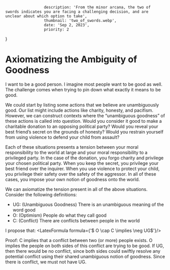                      description: 'From the minor arcana, the two of swords indicates you are facing a challenging decision, and are unclear about which option to take',
                     thumbnail: 'two_of_swords.webp',
                     date: 'Sep 2, 2023',
                     priority: 2
}


# Axiomatizing the Ambiguity of Goodness
I want to be a good person.
I imagine most people want to be good as well.
The challenge comes when trying to pin down what exactly it means to be good.

We could start by listing some actions that we believe are unambiguously good.
Our list might include actions like charity, honesty, and pacifism.
However, we can construct contexts where the “unambiguous goodness” of these actions is called into question.
Would you consider it good to make a charitable donation to an opposing political party? Would you reveal your best friend’s secret on the grounds of honesty? Would you restrain yourself from using violence to defend your child from assault?

Each of these situations presents a tension between your moral responsibility to the world at large and your moral responsibility to a privileged party.
In the case of the donation, you forgo charity and privilege your chosen political party.
When you keep the secret, you privilege your best friend over the inquirer.
When you use violence to protect your child, you privilege their safety over the safety of the aggressor.
In all of these cases, you impose your own notion of goodness onto the world.

We can axiomatize the tension present in all of the above situations.
Consider the following definitions:
- UG: (Unambiguous Goodness) There is an unambiguous meaning of the word good
- O: (Optimism) People do what they call good
- C: (Conflict) There are conflicts between people in the world

I propose that:
<LatexFormula formula={'$ O \\cap C \\implies \\neg UG$'}/>

Proof:
C implies that a conflict between two (or more) people exists.
O implies the people on both sides of this conflict are trying to be good.
If UG, then there would be no conflict, since both sides could swiftly resolve any potential conflict using their shared unambiguous notion of goodness.
Since there is conflict, we must not have UG.